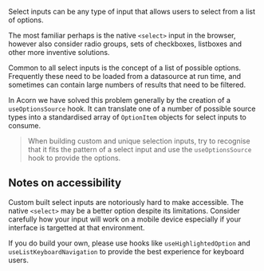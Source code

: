 
<Title>Select inputs in Acorn</Title>

Select inputs can be any type of input that allows users to select from a list of options.

The most familiar perhaps is the native `<select>` input in the browser, however also
consider radio groups, sets of checkboxes, listboxes and other more inventive
solutions.

Common to all select inputs is the concept of a list of possible options. Frequently these
need to be loaded from a datasource at run time, and sometimes can contain large numbers of
results that need to be filtered.

In Acorn we have solved this problem generally by the creation of a `useOptionsSource` hook.
It can translate one of a number of possible source types into a standardised array of
`OptionItem` objects for select inputs to consume.

> When building custom and unique selection inputs, try to recognise that it fits the
> pattern of a select input and use the `useOptionsSource` hook to provide the options.

## Notes on accessibility

Custom built select inputs are notoriously hard to make accessible. The native `<select>`
may be a better option despite its limitations. Consider carefully how your input will
work on a mobile device especially if your interface is targetted at that environment.

If you do build your own, please use hooks like `useHighlightedOption` and
`useListKeyboardNavigation` to provide the best experience for keyboard users.
